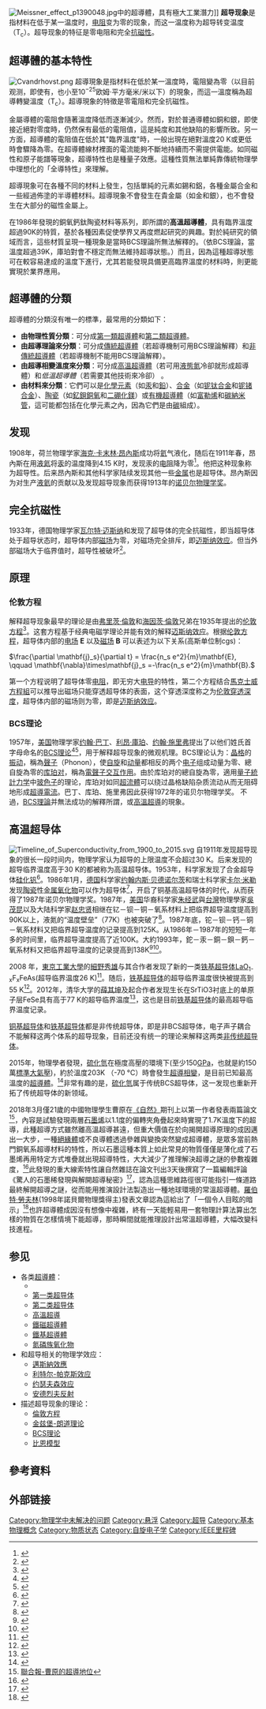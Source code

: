{{noteTA
|G1=Physics
}}
[[File:Meissner_effect_p1390048.jpg|thumb]]中的超導體，具有極大工業潛力]]
'''超导现象'''是指材料在低于某一温度时，[[电阻|电阻]]变为零的现象，而这一温度称为超导转变温度（T<sub>c</sub>）。超导现象的特征是零电阻和完全[[抗磁性|抗磁性]]。

== 超導體的基本特性 ==
[[File:Cvandrhovst.png|thumb]]
超導現象是指材料在低於某一溫度時，電阻變為零（以目前观测，即使有，也小至10<sup>−25</sup>欧姆·平方毫米/米以下）的現象，而這一溫度稱為超導轉變溫度（T<sub>c</sub>）。超導現象的特徵是零電阻和完全抗磁性。

金屬導體的電阻會隨著溫度降低而逐漸減少。然而，對於普通導體如銅和銀，即使接近絕對零度時，仍然保有最低的電阻值，這是純度和其他缺陷的影響所致。另一方面，超導體的電阻值在低於其"臨界溫度"時，一般出現在絕對溫度20 K或更低時會驟降為零。在超導體線材裡面的電流能夠不斷地持續而不需提供電能。如同磁性和原子能譜等現象，超導特性也是種量子效應。這種性質無法單純靠傳統物理學中理想化的「全導特性」來理解。

超導現象可在各種不同的材料上發生，包括單純的元素如錫和鋁，各種金屬合金和一些經過佈塗的半導體材料。超導現象不會發生在貴金屬（如金和銀），也不會發生在大部分的磁性金屬上。

在1986年發現的銅氧鈣鈦陶瓷材料等系列，即所謂的'''高溫超導體'''，具有臨界溫度超過90K的特質，基於各種因素促使學界又再度燃起研究的興趣。對於純研究的領域而言，這些材質呈現一種現象是當時BCS理論所無法解釋的。（依BCS理論，當溫度超過39K，庫珀對會不穩定而無法維持超導狀態。）而且，因為這種超導狀態可在較容易達成的溫度下進行，尤其若能發現具備更高臨界溫度的材料時，則更能實現於業界應用。

== 超導體的分類 ==
超導體的分類沒有唯一的標準，最常用的分類如下：
* '''由物理性質分類'''：可分成[[第一類超導體|第一類超導體]]和[[第二类超导体|第二類超導體]]。
* '''由超導理論來分類'''：可分成[[傳統超導體|傳統超導體]]（若超導機制可用BCS理論解釋）和[[非傳統超導體|非傳統超導體]]（若超導機制不能用BCS理論解釋）。
* '''由超導相變溫度來分類'''：可分成[[高溫超導體|高溫超導體]]（若可用[[液態氮|液態氮]]冷卻就形成超導體）和''低溫超導體''（若需要其他技術來冷卻） 。
* '''由材料來分類'''：它們可以是[[化學元素|化學元素]]（如[[汞|汞]]和[[鉛|鉛]]）、[[合金|合金]]（如[[铌钛合金|铌钛合金]]和[[铌锗合金|铌锗合金]]）、[[陶瓷材料|陶瓷]]（如[[釔鋇銅氧|釔鋇銅氧]]和[[二硼化鎂|二硼化鎂]]）或[[有機超導體|有機超導體]]（如[[富勒烯|富勒烯]]和[[碳納米管|碳納米管]]，這可能都包括在化學元素之內，因為它們是由[[碳|碳]]組成）。

== 发现 ==
1908年，荷兰物理学家[[海克·卡末林·昂內斯|海克·卡末林·昂內斯]]成功将[[氦|氦]]气液化，随后在1911年春，昂內斯在用[[液氦|液氦]]将[[汞|汞]]的温度降到4.15 K时，发现汞的[[电阻|电阻]]降为零<ref>{{Cite journal|title=Further experiments with liquid helium. D. On the change of electric resistance of pure metals at very low temperatures, etc. V. The disappearance of the resistance of mercury.|author=Kamerlingh Onnes|url=|journal=Comm. Phys. Lab. Univ. Leiden|issue=122b|doi=|others=|year=1911|volume=|page=|pmid=}}</ref>。他把这种现象称为超导性。后来昂內斯和其他科学家陆续发现其他一些[[金属|金属]]也是超导体。昂內斯因为对生产[[液氦|液氦]]的贡献以及发现超导现象而获得1913年的[[诺贝尔物理学奖|诺贝尔物理学奖]]。

== 完全抗磁性 ==
1933年，德国物理学家[[瓦尔特·迈斯纳|瓦尔特·迈斯纳]]和{{le|罗伯特·奥克森菲尔德|Robert Ochsenfeld}}发现了超导体的完全抗磁性，即当超导体处于超导状态时，超导体内部[[磁场|磁场]]为零，对磁场完全排斥，即[[迈斯纳效应|迈斯纳效应]]。但当外部磁场大于临界值时，超导性被破坏<ref>{{Cite journal|title=Ein neuer Effekt bei Eintritt der Supraleitfähigkeit|author=W. Meissner, R. Ochsenfeld|url=http://link.springer.com/article/10.1007%2FBF01504252|journal=Naturwissenschaften|issue=21|doi=10.1007/BF01504252|others=|year=1933|volume=44|page=787-788|pmid=|archive-url=https://web.archive.org/web/http://link.springer.com/article/10.1007%2FBF01504252|archive-date=2022-04-08}}</ref>。


== 原理 ==

=== 伦敦方程 ===
解释超导现象最早的理论是由[[弗里茨·倫敦|弗里茨·倫敦]]和[[海因茨·倫敦|海因茨·倫敦]]兄弟在1935年提出的[[伦敦方程|伦敦方程]]<ref>{{Cite journal|title=The Electromagnetic Equations of the Supraconductor|author=F. London, H. London|url=https://royalsocietypublishing.org/doi/10.1098/rspa.1935.0048|journal=Proceedings of the Royal Society A: Mathematical, Physical and Engineering Sciences|issue=866|others=|year=1935|volume=149|page=71|pmid=|archive-url=https://web.archive.org/web/https://royalsocietypublishing.org/doi/10.1098/rspa.1935.0048|archive-date=2022-04-08}}</ref>。这套方程基于经典电磁学理论并能有效的解释[[迈斯纳效应|迈斯纳效应]]。根据[[伦敦方程|伦敦方程]]，超导体内部的[[电场|电场]] '''E''' 以及[[磁场|磁场]] '''B''' 可以表述为以下关系(高斯单位制cgs)：

<math>\frac{\partial \mathbf{j}_s}{\partial t} = \frac{n_s e^2}{m}\mathbf{E}, \qquad \mathbf{\nabla}\times\mathbf{j}_s =-\frac{n_s e^2}{m}\mathbf{B}.</math>

第一个方程说明了超导体零[[电阻|电阻]]，即无穷大[[电导|电导]]的特性，第二个方程结合[[馬克士威方程組|馬克士威方程組]]可以推导出磁场只能穿透超导体的表面，这个穿透深度称之为[[伦敦穿透深度|伦敦穿透深度]]，超导体内部的磁场则为零，即是[[迈斯纳效应|迈斯纳效应]]。

=== BCS理论 ===
1957年，[[美国|美国]]物理学家[[约翰·巴丁|约翰·巴丁]]、[[利昂·庫珀|利昂·庫珀]]、[[约翰·施里弗|约翰·施里弗]]提出了以他们姓氏首字母命名的[[BCS理论|BCS理论]]<ref>{{Cite journal|title=Microscopic Theory of Superconductivity|author=J. Bardeen; L. N. Cooper & J. R. Schrieffer|url=|journal=Physical Review|issue=1|doi=|others=|year=1957|volume=106|page=162-164|pmid=}}</ref><ref>{{Cite journal|title=Theory of Superconductivity|author=J. Bardeen; L. N. Cooper & J. R. Schrieffer|url=|journal=Physical Review|issue=5|doi=|others=|year=1957|volume=108|page=1175–1205|pmid=}}</ref>，用于解释超导现象的微观机理。BCS理论认为：[[晶格|晶格]]的[[振动|振动]]，稱為[[聲子|聲子]]（Phonon），使[[自旋|自旋]]和[[动量|动量]]都相反的两个[[电子|电子]]组成动量为零、總自旋為零的[[库珀对|库珀对]]，稱為[[電聲子交互作用|電聲子交互作用]]。由於库珀对的總自旋為零，適用[[量子統計力学|量子統計力学]]中[[玻色子|玻色子]]的理论，库珀对如同[[超流體|超流體]]可以绕过晶格缺陷杂质流动从而无阻碍地形成[[超導電流|超導電流]]。巴丁、库珀、施里弗因此获得1972年的诺贝尔物理学奖。
不過，[[BCS理論|BCS理論]]并無法成功的解釋所謂{{link-en|非常規超導體|Unconventional superconductor}}，或[[高溫超導|高溫超導]]的現象。

== 高温超导体 ==
[[File:Timeline_of_Superconductivity_from_1900_to_2015.svg|thumb]]
自1911年发现超导现象的很长一段时间内，物理学家认为超导的上限温度不会超过30 K。后来发现的超导临界温度高于30 K的都被称为高温超导体。1953年，科学家发现了合金超导体[[一硅化三钒|硅化钒]]<ref>{{Cite journal|title=Superconducting Silicides and Germanides|author=George F. Hardy|url=|journal=Phys. Rev.|issue=|doi=|others=John K. Hulm|year=1953|volume=89|page=884|pmid=}}</ref>。1986年1月，[[德国|德国]]科学家[[约翰内斯·贝德诺尔茨|约翰内斯·贝德诺尔茨]]和瑞士科学家[[卡尔·米勒|卡尔·米勒]]发现[[陶瓷材料|陶瓷]]性[[金属|金属]][[氧化物|氧化物]]可以作为超导体<ref>{{Cite journal|title=Possible high Tc superconductivity in the Ba−La−Cu−O system|author=J. G. Bednorz|url=https://link.springer.com/article/10.1007/BF01303701|journal=Z. Phys. B|issue=1|others=K. A. Müller|year=1986|volume=64|page=189–193|pmid=|archive-date=2022-04-08|archive-url=https://web.archive.org/web/https://link.springer.com/article/10.1007/BF01303701}}</ref>，开启了铜基高温超导体的时代，从而获得了1987年诺贝尔物理学奖。1987年，[[美国|美国]]华裔科学家[[朱经武|朱经武]]與[[台灣|台灣]]物理學家[[吳茂昆|吳茂昆]]以及大陆科学家[[赵忠贤|赵忠贤]]相继在钇－钡－铜－氧系材料上把临界超导温度提高到90K以上，液氮的“温度壁垒”（77K）也被突破了<ref>{{Cite journal|title=Superconductivity at 93 K in a new mixed-phase Y-Ba-Cu-O compound system at ambient pressure|author=M. K. Wu|url=|journal=Phys. Rev. Lett.|issue=9|doi=10.1103/PhysRevLett.58.908|others=J. R. Ashburn, C. J. Torng, P. H. Hor, R. L. Meng, L. Gao, Z. J. Huang, Y. Q. Wang, and C. W. Chu|year=1987|volume=58|page=908–910|pmid=}}</ref>。1987年底，铊－钡－钙－铜－氧系材料又把临界超导温度的记录提高到125K。从1986年－1987年的短短一年多的时间里，临界超导温度提高了近100K。大約1993年，鉈－汞－銅－鋇－鈣－氧系材料又把临界超导温度的记录提高到138K<ref>{{Cite journal|title=Superconductivity above 130 K in the Hg–Ba–Ca–Cu–O system|author=A. SCHILLING, M. CANTONI, J. D. GUO & H. R. OTT|url=|journal=Nature|issue=6424|doi=10.1038/363056a0|others=|year=1993|volume=36|page=56–58|pmid=}}</ref><ref>{{Cite journal|title=Synthesis and neutron powder diffraction study of the superconductor HgBa2Ca2Cu3O8 + δ by Tl substitution|author=P. Dai, B.C. Chakoumakos, G.F. Sun, K.W. Wong, Y. Xin, D.F. Lu|url=|journal=Physica C|issue=3–4|doi=10.1016/0921-4534(94)02461-8|others=|year=1995|volume=243|page=201–206|pmid=}}</ref>。

2008 年，[[東京工業大學|東京工業大學]]的[[細野秀雄|細野秀雄]]与其合作者发现了新的一类[[铁基超导体|铁基超导体]]LaO<sub>1-x</sub>F<sub>x</sub>FeAs(超导临界温度26 K)<ref>{{Cite journal|title=Iron-Based Layered Superconductor La[O1-xFx]FeAs (x = 0.05−0.12) with Tc = 26 K|author=Yoichi Kamihara ,*† Takumi Watanabe ,Masahiro Hirano , and Hideo Hosono|url=|journal=J. Am. Chem. Soc.|issue=11|doi=10.1021/ja800073m|others=|year=2008|volume=130|page=3296–3297|pmid=}}</ref>。随后，[[铁基超导体|铁基超导体]]的超导临界温度很快被提高到55 K<ref>{{Cite journal|title=Superconductivity and phase diagram in iron-based arsenic-oxides ReFeAsO1−δ (Re = rare-earth metal) without fluorine doping|author=Zhi-An Ren, Guang-Can Che, Xiao-Li Dong, Jie Yang, Wei Lu, Wei Yi, Xiao-Li Shen, Zheng-Cai Li, Li-Ling Sun, Fang Zhou|url=|journal=Europhysics Letters|issue=1|doi=10.1209/0295-5075/83/17002|others=|year=|volume=83|page=17002p1-p4|pmid=}}</ref>。2012年，清华大学的[[薛其坤|薛其坤]]及起合作者发现生长在SrTiO3衬底上的单原子层FeSe具有高于77 K的超导临界温度<ref>{{Cite journal|title=Interface-Induced High-Temperature Superconductivity in Single Unit-Cell FeSe Films on SrTiO3|author=Q. Y. Wang, Z. Li, W.-H. Zhang, Z. C. Zhang, J.-S. Zhang, W. Li, H. Ding, Y.-B. Ou, P. Deng, K. Chang, J. Wen, C. L. Song, K. He, J.-F. Jia, S.-H. Ji, Y.-Y. Wang, L.-L. Wang, X. Chen, X.-C. Ma, Q.-K. Xue|url=http://iopscience.iop.org/article/10.1088/0256-307X/29/3/037402/meta;jsessionid=2C55F5C9D47A42FE84350C2FFB46A40A.c2.iopscience.cld.iop.org|journal=Chinese Physics Letters|issue=037402|doi=|others=|year=2010|volume=29|page=|pmid=}}</ref>，这也是目前[[铁基超导体|铁基超导体]]的最高超导临界温度记录。

[[铜基超导体|铜基超导体]]和[[铁基超导体|铁基超导体]]都是非传统超导体，即是非BCS超导体，电子声子耦合不能解释这两个体系的超导现象，目前还没有统一的理论来解释这两类[[非传统超导体|非传统超导体]]。

2015年，物理學者發現，[[硫化氫|硫化氫]]在極度高壓的環境下(至少150[[帕斯卡|GPa]]，也就是約150萬[[标准大气压|標準大氣壓]])，約於溫度203K （-70 °C）時會發生[[超導|超導]][[相變|相變]]，是目前已知最高溫度的[[超導體|超導體]]。<ref name=cart15>{{cite web|last1=Cartlidge|first1=Edwin|title=Superconductivity record sparks wave of follow-up physics|url=http://www.nature.com/news/superconductivity-record-sparks-wave-of-follow-up-physics-1.18191|website=Nature News|accessdate=18 August 2015|date=18 August 2015}}</ref>非常有趣的是，[[硫化氫|硫化氫]]属于传统BCS超导体，这一发现也重新开拓了传统超导体的新领域。

2018年3月僅21歲的中國物理學生曹原在[[自然_(期刊)|《自然》]]期刊上以第一作者發表兩篇論文<ref>[https://udn.com/news/story/7332/3547376 聯合報-曹原的超導地位]</ref>，內容是試驗發現兩層[[石墨烯|石墨烯]]以1.1度的偏轉夾角疊起來時實現了1.7K溫度下的超導，此種超導方式雖然離高溫超導甚遠，但重大價值在於向揭開超導原理的成因邁出一大步，一種[[絕緣體|絕緣體]]或不良導體透過參雜與變換突然變成超導體，是眾多當前熱門銅氧系超導材料的特性，所以石墨這種本質上如此常見的物質僅僅是薄化成了石墨烯再用特定方式堆疊就出現超導特性，大大減少了推理解決超導之謎的參數複雜度，<ref>{{Cite web |url=https://www.ettoday.net/news/20181219/1334899.htm |title=東森-超導天才 |access-date=2019-08-30 |archive-url=https://web.archive.org/web/20190830161008/https://www.ettoday.net/news/20181219/1334899.htm |archive-date=2019-08-30 |dead-url=yes }}</ref>此發現的重大線索特性讓自然雜誌在論文刊出3天後撰寫了一篇編輯評論《驚人的石墨稀發現與解開超導秘密》<ref>{{Cite web |url=https://www.nature.com/articles/d41586-018-02773-w|title=Surprise graphene discovery could unlock secrets of superconductivity|accessdate=2018-03-05|archive-date=2022-04-08|archive-url=https://web.archive.org/web/https://www.nature.com/articles/d41586-018-02773-w|dead-url=no}}</ref>，認為這種思維路徑很可能指引一條道路最終解開超導之謎，從而能用推演設計法製造出一種地球環境的常溫超導體。[[羅伯特·勞夫林|羅伯特·勞夫林]](1998年諾貝爾物理獎得主)發表文章認為這給出了「一個令人目眩的暗示」<ref>{{Cite web |url=https://www.youtube.com/watch?v=-bUFIgkclbE|title=科技袁人Lite016：在魔法角度下石墨烯超晶格中的半充滿關聯絕緣體行為了解一下|accessdate=Jul 29, 2019|archive-date=2022-04-08|archive-url=https://web.archive.org/web/https://www.youtube.com/watch?v=-bUFIgkclbE|dead-url=no}}</ref>也許超導體成因沒有想像中複雜，終有一天能輕易用一套物理計算法算出怎樣的物質在怎樣情境下能超導，那時瞬間就能推理設計出常溫超導體，大幅改變科技進程。

== 参见 ==
{{Colbegin|colwidth=20em}}
* 各类[[超導體|超導體]]：
** {{le|超导材料列表|List of superconductors}}
** [[第一类超导体|第一类超导体]]
** [[第二类超导体|第二类超导体]]
** [[高溫超導|高溫超導]]
** [[鐵磁超導體|鐵磁超導體]]
** [[鐵基超導體|鐵基超導體]]
** [[氮磷族氧化物|氮磷族氧化物]]
* 和超导相关的物理学效应：
** [[邁斯納效應|邁斯納效應]]
** [[利特尔-帕克斯效应|利特尔-帕克斯效应]]
** [[约瑟夫森效应|约瑟夫森效应]]
** [[安德烈夫反射|安德烈夫反射]]
* 描述超导现象的理论：
** [[倫敦方程|倫敦方程]]
** [[金兹堡－朗道方程|金兹堡-朗道理论]]
** [[BCS理论|BCS理论]]
** [[比恩模型|比恩模型]]
{{colend}}

== 參考資料 ==
{{reflist}}

== 外部链接 ==

{{物质状态}}
{{Authority control}}

{{DEFAULTSORT:C}}
[[Category:物理学中未解决的问题|Category:物理学中未解决的问题]]
[[Category:悬浮|Category:悬浮]]
[[Category:超导|Category:超导]]
[[Category:基本物理概念|Category:基本物理概念]]
[[Category:物质状态|Category:物质状态]]
[[Category:自旋电子学|Category:自旋电子学]]
[[Category:IEEE里程碑|Category:IEEE里程碑]]
